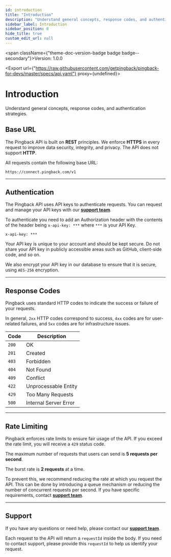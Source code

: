 ```yaml
---
id: introduction
title: "Introduction"
description: "Understand general concepts, response codes, and authentication strategies."
sidebar_label: Introduction
sidebar_position: 0
hide_title: true
custom_edit_url: null
---
```



<span className={"theme-doc-version-badge badge badge--secondary"}>Version: 1.0.0</span>

<Export url={"https://raw.githubusercontent.com/getpingback/pingback-for-devs/master/specs/api.yaml"} proxy={undefined}></Export>

<h1 className={"openapi__heading"}>Introduction</h1>



Understand general concepts, response codes, and authentication strategies.

## Base URL
The Pingback API is built on **REST** principles. We enforce **HTTPS** in every request to improve data security, integrity, and privacy. The API does not support **HTTP**.

All requests contain the following base URL:

```
https://connect.pingback.com/v1
```

---

## Authentication

The Pingback API uses API keys to authenticate requests. You can request and manage your API keys with our [**support team**](https://helpcenter.pingback.com/).

To authenticate you need to add an Authorization header with the contents of the header being `x-api-key: ***` where `***` is your API Key.

```
x-api-key: ***
```

Your API key is unique to your account and should be kept secure. Do not share your API key in publicly accessible areas such as GitHub, client-side code, and so on.

We also encrypt your API key in our database to ensure that it is secure, using `AES-256` encryption.

---

## Response Codes

Pingback uses standard HTTP codes to indicate the success or failure of your requests.

In general, `2xx` HTTP codes correspond to success, `4xx` codes are for user-related failures, and `5xx` codes are for infrastructure issues.

| Code   | Description |
| ------ | ----------- |
| `200`  | OK          |
| `201`  | Created     |
| `403`  | Forbidden   |
| `404`  | Not Found   |
| `409`  | Conflict    |
| `422`  | Unprocessable Entity |
| `429`  | Too Many Requests |
| `500`  | Internal Server Error |

---

## Rate Limiting

Pingback enforces rate limits to ensure fair usage of the API. If you exceed the rate limit, you will receive a `429` status code.

The maximum number of requests that users can send is **5 requests per second**.

The burst rate is **2 requests** at a time.

To prevent this, we recommend reducing the rate at which you request the API. This can be done by introducing a queue mechanism or reducing the number of concurrent requests per second. If you have specific requirements, contact [**support team**](https://helpcenter.pingback.com/).

---

## Support

If you have any questions or need help, please contact our [**support team**](https://helpcenter.pingback.com/).

Each request to the API will return a `requestId` inside the body. If you need to contact support, please provide this `requestId` to help us identify your request.



      